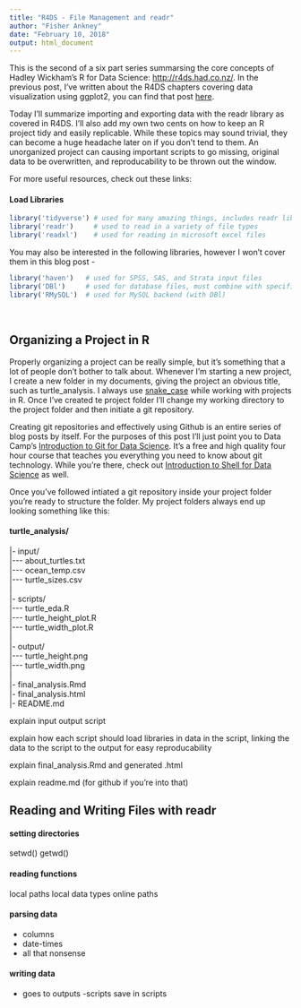 ```yaml
---
title: "R4DS - File Management and readr"
author: "Fisher Ankney"
date: "February 10, 2018"
output: html_document
---
```

This is the second of a six part series summarsing the core concepts of Hadley Wickham's R for Data Science: <http://r4ds.had.co.nz/>. In the previous post, I've written about the R4DS chapters covering data visualization using ggplot2, you can find that post [here](site.baseurl/).

Today I'll summarize importing and exporting data with the readr library as covered in R4DS. I'll also add my own two cents on how to keep an R project tidy and easily replicable. While these topics may sound trivial, they can become a huge headache later on if you don't tend to them. An unorganized project can causing important scripts to go missing, original data to be overwritten, and reproducability to be thrown out the window. 

For more useful resources, check out these links:    

#### Load Libraries
```r
library('tidyverse') # used for many amazing things, includes readr library
library('readr')     # used to read in a variety of file types
library('readxl')    # used for reading in microsoft excel files
```

You may also be interested in the following libraries, however I won't cover them in this blog post - 

```r
library('haven')   # used for SPSS, SAS, and Strata input files
library('DBl')     # used for database files, must combine with specific backend
library('RMySQL')  # used for MySQL backend (with DBl)
```

<br  />

## Organizing a Project in R

Properly organizing a project can be really simple, but it's something that a lot of people don't bother to talk about. Whenever I'm starting a new project, I create a new folder in my documents, giving the project an obvious title, such as turtle_analysis. I always use [snake_case](https://en.wikipedia.org/wiki/Snake_case) while working with projects in R. Once I've created te project folder I'll change my working directory to the project folder and then initiate a git repository. 

Creating git repositories and effectively using Github is an entire series of blog posts by itself. For the purposes of this post I'll just point you to Data Camp's [Introduction to Git for Data Science](https://www.datacamp.com/courses/introduction-to-git-for-data-science). It's a free and high quality four hour course that teaches you everything you need to know about git technology. While you're there, check out [Introduction to Shell for Data Science](https://www.datacamp.com/courses/introduction-to-shell-for-data-science) as well. 

Once you've followed intiated a git repository inside your project folder you're ready to structure the folder. My project folders always end up looking something like this:

#### turtle_analysis/
|- input/ <br  />
|\-\-\- about_turtles.txt <br  />
|\-\-\- ocean_temp.csv <br  />
|\-\-\- turtle_sizes.csv <br  />
| <br  />
|- scripts/ <br  />
|\-\-\- turtle_eda.R <br  />
|\-\-\- turtle_height_plot.R <br  />
|\-\-\- turtle_width_plot.R <br  />
| <br  />
|- output/ <br  />
|\-\-\- turtle_height.png <br  />
|\-\-\- turtle_width.png <br  />
| <br  />
|- final_analysis.Rmd <br  />
|- final_analysis.html <br  />
|- README.md <br  /> 

explain input output script

explain how each script should load libraries in data in the script, linking the data to the script to the output for easy reproducability

explain final_analysis.Rmd and generated .html

explain readme.md (for github if you're into that)

## Reading and Writing Files with readr

#### setting directories 
setwd()
getwd()

#### reading functions 
local paths
local data types
online paths

#### parsing data
- columns
- date-times
- all that nonsense

#### writing data 
- goes to outputs
-scripts save in scripts
